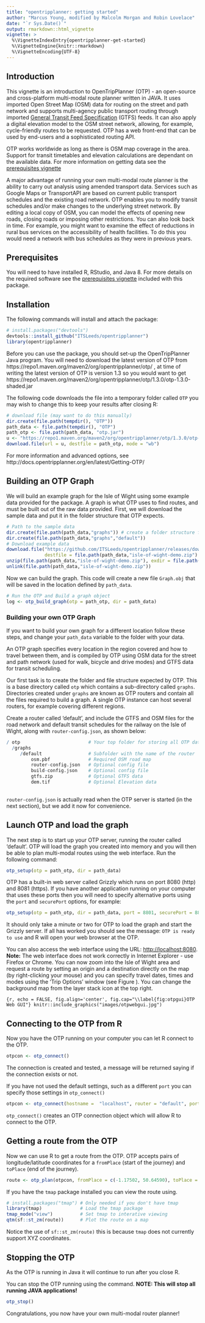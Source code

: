 ```yaml
---
title: "opentripplanner: getting started"
author: "Marcus Young, modified by Malcolm Morgan and Robin Lovelace"
date: "`r Sys.Date()`"
output: rmarkdown::html_vignette
vignette: >
  %\VignetteIndexEntry{opentripplanner-get-started}
  %\VignetteEngine{knitr::rmarkdown}
  %\VignetteEncoding{UTF-8}
---
```


## Introduction

This vignette is an introduction to OpenTripPlanner (OTP) - an open-source and cross-platform multi-modal route planner written in JAVA. It uses imported Open Street Map (OSM) data for routing on the street and path network and supports
multi-agency public transport routing through imported  [General Transit Feed Specification](https://developers.google.com/transit/gtfs/) (GTFS) feeds. It can also apply a digital elevation model to the OSM street network, allowing, for example, cycle-friendly routes to be requested. OTP has a web front-end that can be used by end-users and a sophisticated routing API.

OTP works worldwide as long as there is OSM map coverage in the area. Support for transit timetables and elevation calculations are dependant on the available data. For more information on getting data see the [prerequisites vignette](https://itsleeds.github.io/opentripplanner/articles/prerequisites.html)

A major advantage of running your own multi-modal route planner is the ability to carry out analysis using amended transport data. Services such as Google Maps or TransportAPI are based on current public transport schedules and the existing road network. OTP enables you to modify transit schedules and/or make changes to the underlying street network. By editing a local copy of OSM, you can model the effects of opening new roads, closing roads or imposing other restrictions. You can also look back in time. For example, you might want to examine the effect of reductions in rural bus services on the accessibility of health facilities. To do this you would need a network with bus schedules as they were in previous years.

## Prerequisites

You will need to have installed R, RStudio, and Java 8. For more details on the required software see the [prerequisites vignette](https://itsleeds.github.io/opentripplanner/articles/prerequisites.html) included with this package.

## Installation

The following commands will install and attach the package:

```r
# install.packages("devtools")
devtools::install_github("ITSLeeds/opentripplanner")
library(opentripplanner)
```

Before you can use the package, you should set-up the OpenTripPlanner Java program.
You will need to download the latest version of OTP from https://repo1.maven.org/maven2/org/opentripplanner/otp/ , at time of writing the latest version of OTP is version 1.3 so you would want to get https://repo1.maven.org/maven2/org/opentripplanner/otp/1.3.0/otp-1.3.0-shaded.jar 

The following code downloads the file into a temporary folder called `OTP` you may wish to change this to keep your results after closing R:

```r
# download file (may want to do this manually)
dir.create(file.path(tempdir(), "OTP"))
path_data <- file.path(tempdir(), "OTP")
path_otp <- file.path(path_data, "otp.jar")
u <- "https://repo1.maven.org/maven2/org/opentripplanner/otp/1.3.0/otp-1.3.0-shaded.jar"
download.file(url = u, destfile = path_otp, mode = "wb")
```

For more information and advanced options, see http://docs.opentripplanner.org/en/latest/Getting-OTP/ 

## Building an OTP Graph

We will build an example graph for the Isle of Wight using some example data provided for the package. A graph is what OTP uses to find routes, and must be built out of the raw data provided. First, we will download the sample data and put it in the folder structure that OTP expects.


```r
# Path to the sample data
dir.create(file.path(path_data,"graphs")) # create a folder structure for the data
dir.create(file.path(path_data,"graphs","default"))
# Download example data
download.file("https://github.com/ITSLeeds/opentripplanner/releases/download/0.1/isle-of-wight-demo.zip", 
              destfile = file.path(path_data,"isle-of-wight-demo.zip") , mode="wb")
unzip(file.path(path_data,"isle-of-wight-demo.zip"), exdir = file.path(path_data,"graphs","default"))
unlink(file.path(path_data,"isle-of-wight-demo.zip"))
```

Now we can build the graph. This code will create a new file `Graph.obj` that will be saved in the location defined by `path_data`. 

```r
# Run the OTP and Build a graph object
log <- otp_build_graph(otp = path_otp, dir = path_data) 
```

### Building your own OTP Graph

If you want to build your own graph for a different location follow these steps, and change your `path_data` variable to the folder with your data.

An OTP graph specifies every location in the region covered and how to travel between them, and is compiled by OTP using OSM data for the street and path network (used for walk, bicycle and drive modes) and GTFS data for transit scheduling.

Our first task is to create the folder and file structure expected by OTP. This is a base directory called `otp` which contains a sub-directory called `graphs`. Directories created under `graphs` are known as OTP routers and contain all the files required to build a graph. A single OTP instance can host several routers, for example covering different regions. 

Create a router called 'default', and include the GTFS and OSM files for the road network and default transit schedules for the railway on the Isle of Wight, along with `router-config.json`, as shown below:

```r
/ otp                         # Your top folder for storing all OTP data
  /graphs                     
     /default                 # Subfolder with the name of the router
         osm.pbf              # Required OSM road map
         router-config.json   # Optional config file
         build-config.json    # Optional config file
         gtfs.zip             # Optional GTFS data
         dem.tif              # Optional Elevation data
         
```

`router-config.json` is actually read when the OTP server is started (in the next section), but we add it now for convenience.

## Launch OTP and load the graph

The next step is to start up your OTP server, running the router called 'default'. OTP will load the graph you created into memory and you will then be able to plan multi-modal routes using the web interface. Run the following command:

```r
otp_setup(otp = path_otp, dir = path_data)
```

OTP has a built-in web server called Grizzly which runs on port 8080 (http) and 8081 (https). If you have another application running on your computer that uses these ports then you will need to specify alternative ports using the `port` and `securePort` options, for example:

```r
otp_setup(otp = path_otp, dir = path_data, port = 8801, securePort = 8802)
```

It should only take a minute or two for OTP to load the graph and start the Grizzly server. If all has worked you should see the message: `OTP is ready to use` and R will open your web browser at the OTP.

You can also access the web interface using the URL: [http://localhost:8080](http://localhost:8080). **Note:** The web interface does not work correctly in Internet Explorer - use Firefox or Chrome. You can now zoom into the Isle of Wight area and request a route by setting an origin and a destination directly on the map (by right-clicking your mouse) and you can specify travel dates, times and modes using the 'Trip Options' window (see Figure \ref{fig:otpgui}). You can change the background map from the layer stack icon at the top right.

```{r, echo = FALSE, fig.align='center', fig.cap="\\label{fig:otpgui}OTP Web GUI"}
knitr::include_graphics("images/otpwebgui.jpg")
```


## Connecting to the OTP from R

Now you have the OTP running on your computer you can let R connect to the OTP.

```r
otpcon <- otp_connect()
```

The connection is created and tested, a message will be returned saying if the connection exists or not. 

If you have not used the default settings, such as a different `port` you can specify those settings in `otp_connect()`

```r
otpcon <- otp_connect(hostname =  "localhost", router = "default", port = 8801)
```

`otp_connect()` creates an OTP connection object which will allow R to connect to the OTP. 

## Getting a route from the OTP

Now we can use R to get a route from the OTP. OTP accepts pairs of longitude/latitude coordinates for a `fromPlace` (start of the journey) and `toPlace` (end of the journey).

```r
route <- otp_plan(otpcon, fromPlace = c(-1.17502, 50.64590), toPlace = c(-1.15339, 50.72266))
```

If you have the `tmap` package installed you can view the route using.

```r
# install.packages("tmap") # Only needed if you don't have tmap
library(tmap)              # Load the tmap package
tmap_mode("view")          # Set tmap to interative viewing
qtm(sf::st_zm(route))      # Plot the route on a map
```

Notice the use of `sf::st_zm(route)` this is because `tmap` does not currently support XYZ coordinates.

## Stopping the OTP

As the OTP is running in Java it will continue to run after you close R.

You can stop the OTP running using the command. **NOTE: This will stop all running JAVA applications!**

```r
otp_stop()
```

Congratulations, you now have your own multi-modal router planner!
